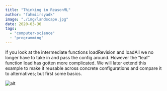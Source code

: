 ```yaml
---
title: "Thinking in ReasonML"
author: "fahmiirsyadk"
image: "./img/landscape.jpg"
date: 2020-03-30
tags:
  - "computer-science"
  - "programming"
---
```


If you look at the intermediate functions loadRevision and loadAll we no longer have to take in and pass the config around. However the “leaf” function load has gotten more complicated. We will later extend this example to make it reusable across concrete configurations and compare it to alternatives; but first some basics.

![alt](./img/landscape.jpg)